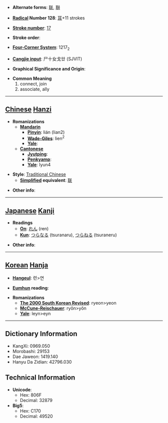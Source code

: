 * '''Alternate forms''': [[联]], [[聨]]

* '''[[Wiktionary:Chinese radical index| Radical]] Number 128''': [[Wiktionary:Chinese radical index 耳|耳]]+11 strokes

* '''[[Wiktionary:Chinese total strokes index|Stroke number]]''': [[Wiktionary:Chinese total strokes index 17|17]]

* '''Stroke order''': 

* '''[[Wiktionary:Chinese four corner index|Four-Corner System]]''': 1217<sub>2</sub>

* '''[[Wiktionary:Chinese Cangjie index|Cangjie input]]''': 尸十女戈廿 (SJVIT)

* '''Graphical Significance and Origin''': 

* '''Common Meaning'''
*#connect, join
*# associate, ally


----

== [[Chinese]] [[Hanzi]] ==

* '''Romanizations'''
** '''[[Mandarin]]'''
*** '''[[Pinyin]]''': lián (lian2)
*** '''[[Wade-Giles]]''': lien<sup>2</sup>
*** '''[[Yale]]''': 
** '''[[Cantonese]]'''
*** '''[[Jyutping]]''':
*** '''[[Penkyamp]]''': 
*** '''[[Yale]]''': lyun4

* '''Style''': [[Traditional Chinese]] 
** '''[[Simplified Chinese|Simplified]] equivalent''': [[联]]

* '''Other info''': 

----

== [[Japanese]] [[Kanji]] ==

* '''Readings'''
** '''[[On]]''': [[れん]] (ren)
** '''[[Kun]]''': [[つらなる]] (tsuranaru), [[つらねる]] (tsuraneru)

* '''Other info''':  

----

== [[Korean]] [[Hanja]] ==

* '''[[Hangeul]]''': 련>연

* '''[[Eumhun]] reading''': 

* '''Romanizations'''
** '''[[The 2000 South Korean Revised Romanization|The 2000 South Korean Revised]]''': ryeon>yeon
** '''[[McCune-Reischauer]]''': ryŏn>yŏn
** '''[[Yale]]''': leyn>eyn

----

== Dictionary Information ==

* KangXi: 0969.050
* Morobashi: 29153
* Dae Jaweon: 1419.140
* Hanyu Da Zidian: 42796.030

== Technical Information ==

* '''Unicode''':
** Hex: 806F
** Decimal: 32879
* '''Big5''':
** Hex: C170
** Decimal: 49520